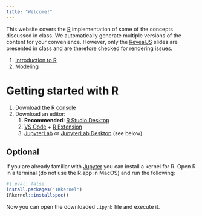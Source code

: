 ```yaml
---
title: "Welcome!"
---
```


This website covers the [R](https://www.r-project.org) implementation of some of the concepts discussed in class.
We automatically generate multiple versions of the content for your convenience.
However, only the [RevealJS](https://revealjs.com) slides are presented in class and are therefore checked for rendering issues.

1. [Introduction to R](01-introduction_to_r.qmd)
2. [Modeling](02-modeling.qmd)

# Getting started with R

1. Download the [R console](https://www.r-project.org)
2. Download an editor:
   1. **Recommended**: [R Studio Desktop](https://posit.co/downloads/)
   2. [VS Code](https://code.visualstudio.com) + [R Extension](https://marketplace.visualstudio.com/items?itemName=REditorSupport.r)
   3. [JupyterLab](https://jupyter.org) or [JupyterLab Desktop](https://github.com/jupyterlab/jupyterlab-desktop?tab=readme-ov-file#installation) (see below)

## Optional

If you are already familiar with [Jupyter](https://jupyter.org) you can install a kernel for R. Open R in a terminal (do not use the R.app in MacOS) and run the following:

```r
#| eval: false
install.packages("IRkernel")
IRkernel::installspec()
```

Now you can open the downloaded `.ipynb` file and execute it.
